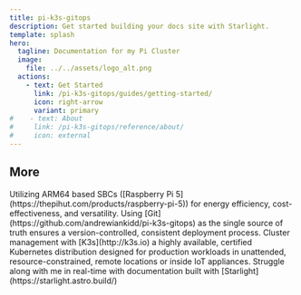 ```yaml
---
title: pi-k3s-gitops
description: Get started building your docs site with Starlight.
template: splash
hero:
  tagline: Documentation for my Pi Cluster
  image:
    file: ../../assets/logo_alt.png
  actions:
    - text: Get Started
      link: /pi-k3s-gitops/guides/getting-started/
      icon: right-arrow
      variant: primary
#    - text: About
#     link: /pi-k3s-gitops/reference/about/
#     icon: external
---
```



## More

<CardGrid stagger>
	<Card title="ARM64" icon="pencil">
		Utilizing ARM64 based SBCs ([Raspberry Pi 5](https://thepihut.com/products/raspberry-pi-5)) for energy efficiency, cost-effectiveness, and versatility.
	</Card>
	<Card title="GitOps" icon="github">
		Using [Git](https://github.com/andrewiankidd/pi-k3s-gitops) as the single source of truth ensures a version-controlled, consistent deployment process.
	</Card>
    <Card title="Clustered" icon="bars">
		Cluster management with [K3s](http://k3s.io) a highly available, certified Kubernetes distribution designed for production workloads in unattended, resource-constrained, remote locations or inside IoT appliances.
	</Card>
    <Card title="Documented" icon="open-book">
		Struggle along with me in real-time with documentation built with [Starlight](https://starlight.astro.build/)
	</Card>
</CardGrid>
